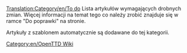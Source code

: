 [[Translation:Category/en/To do]]
Lista artykułów wymagających drobnych zmian. Więcej informacji na temat tego co należy zrobić znajduje się w ramce "Do poprawki" na stronie.

Artykuły z szablonem {{en/S|Do poprawki/Pl}} automatycznie są dodawane do tej kategorii.

[[Category:en/OpenTTD Wiki]]